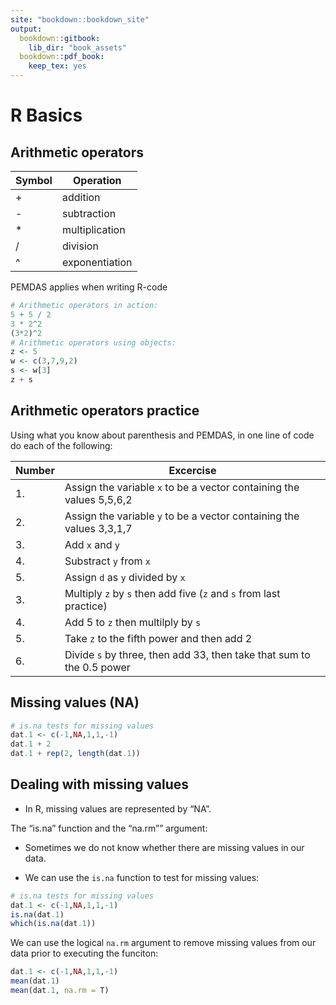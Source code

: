 ---
site: "bookdown::bookdown_site"
output:
  bookdown::gitbook:
    lib_dir: "book_assets"
  bookdown::pdf_book:
    keep_tex: yes
---

# R Basics

## Arithmetic operators
Symbol| Operation
------| ---------
+     | addition
-     | subtraction
*     | multiplication
/     | division
^     | exponentiation

PEMDAS applies when writing R-code



```{r, eval=FALSE}
# Arithmetic operators in action:
5 + 5 / 2
3 * 2^2
(3*2)^2 
# Arithmetic operators using objects:
z <- 5
w <- c(3,7,9,2)
s <- w[3]
z + s
```

## Arithmetic operators practice

Using what you know about parenthesis and PEMDAS, in one line of code do each of the following:  

Number | Excercise
------ | -------------------------------------------------------------------
1.     |Assign the variable `x` to be a vector containing the values 5,5,6,2  
2.     |Assign the variable `y` to be a vector containing the values 3,3,1,7
3.     |Add `x` and `y`
4.     |Substract `y` from `x` 
5.     |Assign `d` as `y` divided by `x`
3.     |Multiply `z` by `s` then add five (`z` and `s` from last practice)
4.     |Add 5 to `z` then multilply by `s`
5.     |Take `z` to the fifth power and then add 2
6.     |Divide `s` by three, then add 33, then take that sum to the 0.5 power

## Missing values (NA)

```{r, eval=FALSE}
# is.na tests for missing values
dat.1 <- c(-1,NA,1,1,-1)
dat.1 + 2
dat.1 + rep(2, length(dat.1))
```


## Dealing with missing values

+ In R, missing values are represented by "NA". 

The "is.na" function and the "na.rm"" argument:

+ Sometimes we do not know whether there are missing values in our data. 

+ We can use the `is.na` function to test for missing values:

```{r, eval=FALSE}
# is.na tests for missing values
dat.1 <- c(-1,NA,1,1,-1)
is.na(dat.1)
which(is.na(dat.1))
```

We can use the logical `na.rm` argument to remove missing values from our data prior to executing the funciton:
```{r, eval=FALSE}
dat.1 <- c(-1,NA,1,1,-1)
mean(dat.1)
mean(dat.1, na.rm = T)
```


